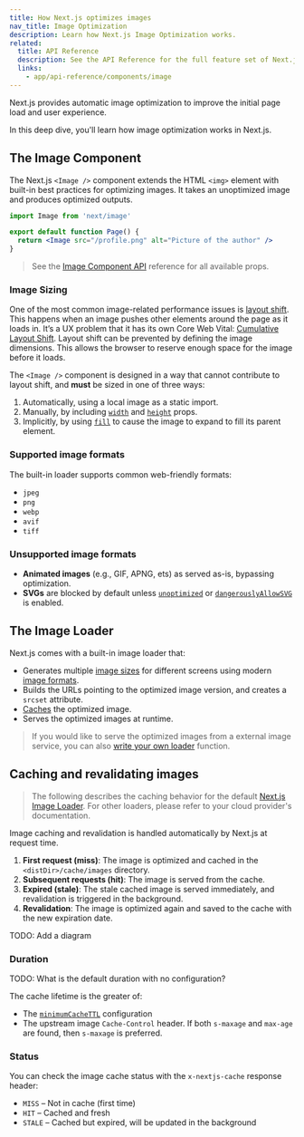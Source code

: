 ```yaml
---
title: How Next.js optimizes images
nav_title: Image Optimization
description: Learn how Next.js Image Optimization works.
related:
  title: API Reference
  description: See the API Reference for the full feature set of Next.js Image
  links:
    - app/api-reference/components/image
---
```


Next.js provides automatic image optimization to improve the initial page load and user experience.

In this deep dive, you'll learn how image optimization works in Next.js.

## The Image Component

The Next.js `<Image />` component extends the HTML `<img>` element with built-in best practices for optimizing images. It takes an unoptimized image and produces optimized outputs.

```jsx filename="app/page.js"
import Image from 'next/image'

export default function Page() {
  return <Image src="/profile.png" alt="Picture of the author" />
}
```

> See the [Image Component API](/docs/app/api-reference/components/image) reference for all available props.

### Image Sizing

One of the most common image-related performance issues is [layout shift](https://web.dev/articles/cls). This happens when an image pushes other elements around the page as it loads in. It’s a UX problem that it has its own Core Web Vital: [Cumulative Layout Shift](https://web.dev/cls/). Layout shift can be prevented by defining the image dimensions. This allows the browser to reserve enough space for the image before it loads.

The `<Image />` component is designed in a way that cannot contribute to layout shift, and **must** be sized in one of three ways:

1. Automatically, using a local image as a static import.
2. Manually, by including [`width`](/docs/app/api-reference/components/image#width-and-height) and [`height`](/docs/app/api-reference/components/image#width-and-height) props.
3. Implicitly, by using [`fill`](/docs/app/api-reference/components/image#fill) to cause the image to expand to fill its parent element.

### Supported image formats

The built-in loader supports common web-friendly formats:

- `jpeg`
- `png`
- `webp`
- `avif`
- `tiff`

### Unsupported image formats

- **Animated images** (e.g., GIF, APNG, ets) as served as-is, bypassing optimization.
- **SVGs** are blocked by default unless [`unoptimized`](/docs/app/api-reference/components/image#unoptimized) or [`dangerouslyAllowSVG`](/docs/app/api-reference/components/image#dangerouslyallowsvg) is enabled.

## The Image Loader

Next.js comes with a built-in image loader that:

- Generates multiple [image sizes](#image-sizing) for different screens using modern [image formats](#supported-image-formats).
- Builds the URLs pointing to the optimized image version, and creates a `srcset` attribute.
- [Caches](#caching-and-revalidating-images) the optimized image.
- Serves the optimized images at runtime.

> If you would like to serve the optimized images from a external image service, you can also [write your own loader](/docs/app/api-reference/components/image#loader) function.

## Caching and revalidating images

> The following describes the caching behavior for the default [Next.js Image Loader](#the-image-loader). For other loaders, please refer to your cloud provider's documentation.

Image caching and revalidation is handled automatically by Next.js at request time.

1. **First request (miss)**: The image is optimized and cached in the `<distDir>/cache/images` directory.
2. **Subsequent requests (hit)**: The image is served from the cache.
3. **Expired (stale)**: The stale cached image is served immediately, and revalidation is triggered in the background.
4. **Revalidation**: The image is optimized again and saved to the cache with the new expiration date.

TODO: Add a diagram

### Duration

TODO: What is the default duration with no configuration?

The cache lifetime is the greater of:

- The [`minimumCacheTTL`](/docs/app/api-reference/components/image#minimum-cache-ttl) configuration
- The upstream image `Cache-Control` header. If both `s-maxage` and `max-age` are found, then `s-maxage` is preferred.

### Status

You can check the image cache status with the `x-nextjs-cache` response header:

- `MISS` – Not in cache (first time)
- `HIT` – Cached and fresh
- `STALE` – Cached but expired, will be updated in the background
